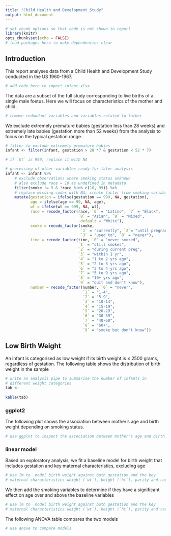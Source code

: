 ```yaml
---
title: "Child Health and Development Study"
output: html_document
---
```


```r
# set chunk options so that code is not shown in report
library(knitr)
opts_chunk$set(echo = FALSE)
# load packages here to make dependencies clear

```

## Introduction

This report analyses data from a Child Health and Development Study 
conducted in the US 1960-1967.

```r
# add code here to import infant.xlsx

```

The data are a subset of the full study corresponding to live births of a 
single male foetus. Here we will focus on characteristics of the mother 
and child.

```r
# remove redundant variables and variables related to father

```

We exclude extremely premature babies (gestation less than 28 
weeks) and extremely late babies (gestation more than 52 weeks) from the 
analysis to focus on the typical gestation range.

```r
# filter to exclude extremely premature babies
infant <- filter(infant, gestation > 28 *7 & gestation < 52 * 7)
```

```r
# if `ht` is 999, replace it with NA

```

```r
# processing of other variables ready for later analysis
infant <- infant %>%
    # exclude observations where smoking status unknown
    # also exclude race = 10 as undefined in metadata
    filter(smoke != 9 & !race %in% c(10, 99)) %>% 
    # replace missing codes with NA; create factor from smoking variable
    mutate(gestation = ifelse(gestation == 999, NA, gestation),
           age = ifelse(age == 99, NA, age),
           wt = ifelse(wt == 999, NA, wt),
           race = recode_factor(race, `6` = "Latino", `7` = "Black", 
                                `8` = "Asian", `9` = "Mixed", 
                                .default = "White"),
           smoke = recode_factor(smoke, 
                                 `1` = "currently", `2`= "until pregnancy", 
                                 `3` = "used to", `0` = "never"),
           time = recode_factor(time, `0` = "never smoked",
                                `1` = "still smokes",
                                `2` = "during current preg",
                                `3` = "within 1 yr",
                                `4` = "1 to 2 yrs ago",
                                `5` = "2 to 3 yrs ago",
                                `6` = "3 to 4 yrs ago",
                                `7` = "5 to 9 yrs ago",
                                `8` = "10+ yrs ago",
                                `9` = "quit and don't know"),
           number = recode_factor(number, `0` = "never",
                                  `1` = "1-4",
                                  `2` = "5-9",
                                  `3` = "10-14",
                                  `4` = "15-19",
                                  `5` = "20-29",
                                  `6` = "30-39",
                                  `7` = "40-60",
                                  `8` = "60+",
                                  `9` = "smoke but don't know"))

```


## Low Birth Weight 

An infant is categorised as low weight if its birth weight is ≤ 2500 
grams, regardless of gestation. The following table shows the distribution 
of birth weight in the sample

```r
# write an analysis pipe to summarise the number of infants in 
# different weight categories
tab <- 
    
kable(tab)
```

### ggplot2 

The following plot shows the association between mother's age and birth weight depending on smoking status. 

```r
# use ggplot to inspect the association between mother's age and birth

```

### linear model

Based on exploratory analysis, we fit a baseline model for birth weight 
that includes gestation and key maternal characteristics, excluding age

```r
# use lm to  model birth weight against both gestation and the key
# maternal characteristics weight (`wt`), height (`ht`), parity and race

```

We then add the smoking variables to determine if they have a 
significant effect on age over and above the baseline variables

```r
# use lm to  model birth weight against both gestation and the key
# maternal characteristics weight (`wt`), height (`ht`), parity and race

```

The following ANOVA table compares the two models

```r
# use anove to compare models

```


